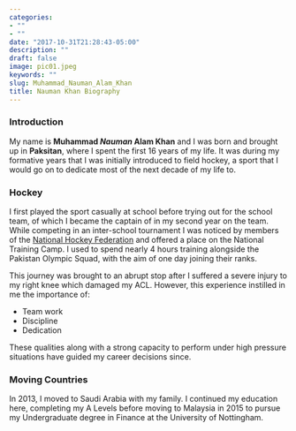 ```yaml
---
categories:
- ""
- ""
date: "2017-10-31T21:28:43-05:00"
description: ""
draft: false
image: pic01.jpeg
keywords: ""
slug: Muhammad_Nauman_Alam_Khan
title: Nauman Khan Biography
---
```


### Introduction

My name is **Muhammad *Nauman* Alam Khan** and I was born and brought up in **Paksitan**, where I spent the first 16 years of my life. It was during my formative years that I was initially introduced to field hockey, a sport that I would go on to dedicate most of the next decade of my life to. 

### Hockey

I first played the sport casually at school before trying out for the school team, of which I became the captain of in my second year on the team. While competing in an inter-school tournament I was noticed by members of the [National Hockey Federation](https://pakhockey.org/) and offered a place on the National Training Camp. I used to spend nearly 4 hours training alongside the Pakistan Olympic Squad, with the aim of one day joining their ranks.

This journey was brought to an abrupt stop after I suffered a severe injury to my right knee which damaged my ACL. However, this experience instilled in me  the importance of:

* Team work 
* Discipline 
* Dedication

These qualities along with a strong capacity to perform under high pressure situations have guided my career decisions since.

### Moving Countries
In 2013, I moved to Saudi Arabia with my family. I continued my education here, completing my A Levels before moving to Malaysia in 2015 to pursue my Undergraduate degree in Finance at the University of Nottingham. 

